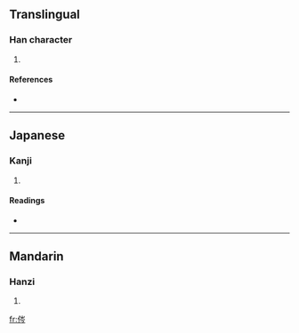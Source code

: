 ==Translingual==

===Han character===
{{Han char|rn=9|rad=人|as=07|sn=9|four=2222<sub>7</sub>|canj=人山人弓 (OUON)}}

# {{defn|Han|sort=人07}}

====References====
* {{Han ref|kx=0103.250|dkj=00652|hdz=10162.070|uh=4FBA|ud=20410|bh=CDEC|bd=52716}}

----

==Japanese==

===Kanji===
{{ja-kanji|grade=|rs=人07}}

# {{defn|Japanese}}

====Readings====
* {{ja-readings|on=[[しん]] (shin), [[じん]] (jin)|kun=}}

----

==Mandarin==

===Hanzi===
{{cmn-hanzi|pin=[[shèn]] ([[shen4]])|wg=shen<sup>4</sup>}}

# {{defn|Mandarin}}

[[fr:侺]]